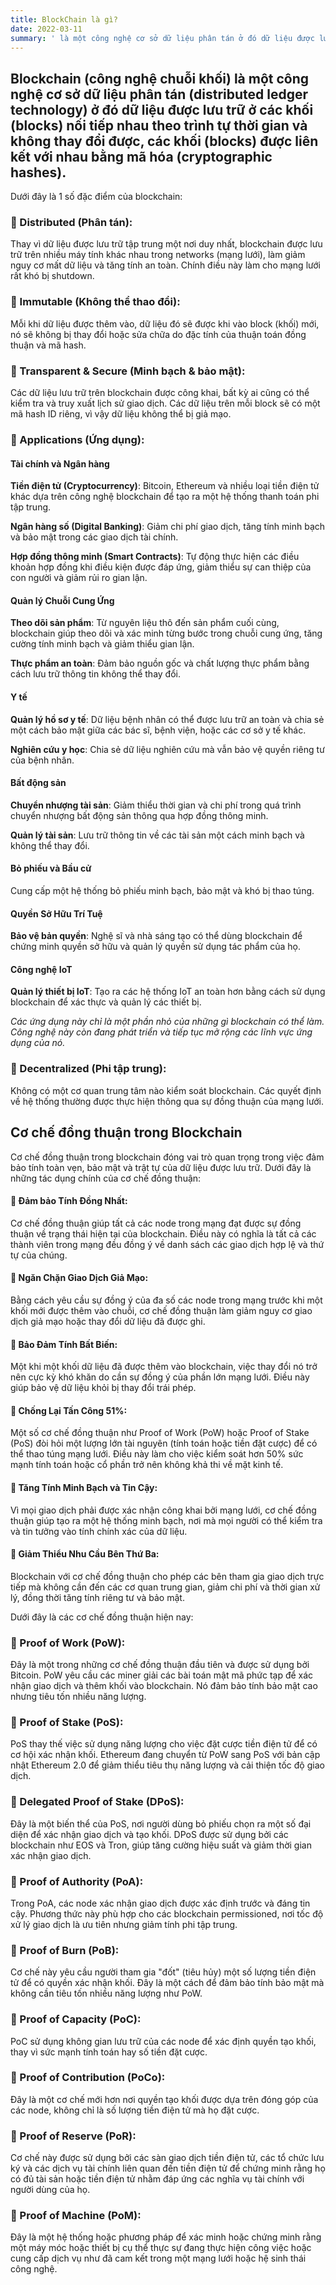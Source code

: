 ```yaml
---
title: BlockChain là gì?
date: 2022-03-11
summary: ' là một công nghệ cơ sở dữ liệu phân tán ở đó dữ liệu được lưu trữ ở các khối (blocks) nối tiếp nhau theo trình tự thời gian và không thay đổi được.'
---
```


## Blockchain (công nghệ chuỗi khối) là một công nghệ cơ sở dữ liệu phân tán (distributed ledger technology) ở đó dữ liệu được lưu trữ ở các khối (blocks) nối tiếp nhau theo trình tự thời gian và không thay đổi được, các khối (blocks) được liên kết với nhau bằng mã hóa (cryptographic hashes).
Dưới đây là 1 số đặc điểm của blockchain:
### 🎯 Distributed (Phân tán):
Thay vì dữ liệu được lưu trữ tập trung một nơi duy nhất, blockchain được lưu trữ trên nhiều máy tính khác nhau trong networks (mạng lưới), làm giảm nguy cơ mất dữ liệu và tăng tính an toàn. Chính điều này làm cho mạng lưới rất khó bị shutdown.
### 🎯 Immutable (Không thể thao đổi):
Mỗi khi dữ liệu được thêm vào, dữ liệu đó sẽ được khi vào block (khối) mới, nó sẽ không bị thay đổi hoặc sửa chữa do đặc tính của thuận toán đồng thuận và mã hash.
### 🎯 Transparent & Secure (Minh bạch & bảo mật):
Các dữ liệu lưu trữ trên blockchain được công khai, bất kỳ ai cũng có thể kiểm tra và truy xuất lịch sử giao dịch. Các dữ liệu trên mỗi block sẽ có một mã hash ID riêng, vì vậy dữ liệu không thể bị giả mạo.
### 🎯 Applications (Ứng dụng):
#### Tài chính và Ngân hàng
**Tiền điện tử (Cryptocurrency)**: Bitcoin, Ethereum và nhiều loại tiền điện tử khác dựa trên công nghệ blockchain để tạo ra một hệ thống thanh toán phi tập trung.

**Ngân hàng số (Digital Banking)**: Giảm chi phí giao dịch, tăng tính minh bạch và bảo mật trong các giao dịch tài chính.

**Hợp đồng thông minh (Smart Contracts)**: Tự động thực hiện các điều khoản hợp đồng khi điều kiện được đáp ứng, giảm thiểu sự can thiệp của con người và giảm rủi ro gian lận.

#### Quản lý Chuỗi Cung Ứng
**Theo dõi sản phẩm**: Từ nguyên liệu thô đến sản phẩm cuối cùng, blockchain giúp theo dõi và xác minh từng bước trong chuỗi cung ứng, tăng cường tính minh bạch và giảm thiểu gian lận.

**Thực phẩm an toàn**: Đảm bảo nguồn gốc và chất lượng thực phẩm bằng cách lưu trữ thông tin không thể thay đổi.

#### Y tế
**Quản lý hồ sơ y tế**: Dữ liệu bệnh nhân có thể được lưu trữ an toàn và chia sẻ một cách bảo mật giữa các bác sĩ, bệnh viện, hoặc các cơ sở y tế khác.

**Nghiên cứu y học**: Chia sẻ dữ liệu nghiên cứu mà vẫn bảo vệ quyền riêng tư của bệnh nhân.

#### Bất động sản
**Chuyển nhượng tài sản**: Giảm thiểu thời gian và chi phí trong quá trình chuyển nhượng bất động sản thông qua hợp đồng thông minh.

**Quản lý tài sản**: Lưu trữ thông tin về các tài sản một cách minh bạch và không thể thay đổi.

#### Bỏ phiếu và Bầu cử
Cung cấp một hệ thống bỏ phiếu minh bạch, bảo mật và khó bị thao túng.

#### Quyền Sở Hữu Trí Tuệ
**Bảo vệ bản quyền**: Nghệ sĩ và nhà sáng tạo có thể dùng blockchain để chứng minh quyền sở hữu và quản lý quyền sử dụng tác phẩm của họ.

#### Công nghệ IoT
**Quản lý thiết bị IoT**: Tạo ra các hệ thống IoT an toàn hơn bằng cách sử dụng blockchain để xác thực và quản lý các thiết bị.

*Các ứng dụng này chỉ là một phần nhỏ của những gì blockchain có thể làm. Công nghệ này còn đang phát triển và tiếp tục mở rộng các lĩnh vực ứng dụng của nó.*

### 🎯 Decentralized (Phi tập trung):
Không có một cơ quan trung tâm nào kiểm soát blockchain. Các quyết định về hệ thống thường được thực hiện thông qua sự đồng thuận của mạng lưới.

## Cơ chế đồng thuận trong Blockchain

Cơ chế đồng thuận trong blockchain đóng vai trò quan trọng trong việc đảm bảo tính toàn vẹn, bảo mật và trật tự của dữ liệu được lưu trữ. Dưới đây là những tác dụng chính của cơ chế đồng thuận:

#### 🎯 Đảm bảo Tính Đồng Nhất: 
Cơ chế đồng thuận giúp tất cả các node trong mạng đạt được sự đồng thuận về trạng thái hiện tại của blockchain. Điều này có nghĩa là tất cả các thành viên trong mạng đều đồng ý về danh sách các giao dịch hợp lệ và thứ tự của chúng.
#### 🎯 Ngăn Chặn Giao Dịch Giả Mạo: 
Bằng cách yêu cầu sự đồng ý của đa số các node trong mạng trước khi một khối mới được thêm vào chuỗi, cơ chế đồng thuận làm giảm nguy cơ giao dịch giả mạo hoặc thay đổi dữ liệu đã được ghi.
#### 🎯 Bảo Đảm Tính Bất Biến: 
Một khi một khối dữ liệu đã được thêm vào blockchain, việc thay đổi nó trở nên cực kỳ khó khăn do cần sự đồng ý của phần lớn mạng lưới. Điều này giúp bảo vệ dữ liệu khỏi bị thay đổi trái phép.
#### 🎯 Chống Lại Tấn Công 51%: 
Một số cơ chế đồng thuận như Proof of Work (PoW) hoặc Proof of Stake (PoS) đòi hỏi một lượng lớn tài nguyên (tính toán hoặc tiền đặt cược) để có thể thao túng mạng lưới. Điều này làm cho việc kiểm soát hơn 50% sức mạnh tính toán hoặc cổ phần trở nên không khả thi về mặt kinh tế.
#### 🎯 Tăng Tính Minh Bạch và Tin Cậy: 
Vì mọi giao dịch phải được xác nhận công khai bởi mạng lưới, cơ chế đồng thuận giúp tạo ra một hệ thống minh bạch, nơi mà mọi người có thể kiểm tra và tin tưởng vào tính chính xác của dữ liệu.
#### 🎯 Giảm Thiểu Nhu Cầu Bên Thứ Ba: 
Blockchain với cơ chế đồng thuận cho phép các bên tham gia giao dịch trực tiếp mà không cần đến các cơ quan trung gian, giảm chi phí và thời gian xử lý, đồng thời tăng tính riêng tư và bảo mật.

Dưới đây là các cơ chế đồng thuận hiện nay:

### 🎯 Proof of Work (PoW): 
Đây là một trong những cơ chế đồng thuận đầu tiên và được sử dụng bởi Bitcoin. PoW yêu cầu các miner giải các bài toán mật mã phức tạp để xác nhận giao dịch và thêm khối vào blockchain. Nó đảm bảo tính bảo mật cao nhưng tiêu tốn nhiều năng lượng.

### 🎯 Proof of Stake (PoS): 
PoS thay thế việc sử dụng năng lượng cho việc đặt cược tiền điện tử để có cơ hội xác nhận khối. Ethereum đang chuyển từ PoW sang PoS với bản cập nhật Ethereum 2.0 để giảm thiểu tiêu thụ năng lượng và cải thiện tốc độ giao dịch.

### 🎯 Delegated Proof of Stake (DPoS): 
Đây là một biến thể của PoS, nơi người dùng bỏ phiếu chọn ra một số đại diện để xác nhận giao dịch và tạo khối. DPoS được sử dụng bởi các blockchain như EOS và Tron, giúp tăng cường hiệu suất và giảm thời gian xác nhận giao dịch.

### 🎯 Proof of Authority (PoA): 
Trong PoA, các node xác nhận giao dịch được xác định trước và đáng tin cậy. Phương thức này phù hợp cho các blockchain permissioned, nơi tốc độ xử lý giao dịch là ưu tiên nhưng giảm tính phi tập trung.

### 🎯 Proof of Burn (PoB): 
Cơ chế này yêu cầu người tham gia "đốt" (tiêu hủy) một số lượng tiền điện tử để có quyền xác nhận khối. Đây là một cách để đảm bảo tính bảo mật mà không cần tiêu tốn nhiều năng lượng như PoW.

### 🎯 Proof of Capacity (PoC): 
PoC sử dụng không gian lưu trữ của các node để xác định quyền tạo khối, thay vì sức mạnh tính toán hay số tiền đặt cược.

### 🎯 Proof of Contribution (PoCo): 
Đây là một cơ chế mới hơn nơi quyền tạo khối được dựa trên đóng góp của các node, không chỉ là số lượng tiền điện tử mà họ đặt cược.

### 🎯 Proof of Reserve (PoR): 
Cơ chế này được sử dụng bởi các sàn giao dịch tiền điện tử, các tổ chức lưu ký và các dịch vụ tài chính liên quan đến tiền điện tử để chứng minh rằng họ có đủ tài sản hoặc tiền điện tử nhằm đáp ứng các nghĩa vụ tài chính với người dùng của họ.

### 🎯 Proof of Machine (PoM): 
Đây là một hệ thống hoặc phương pháp để xác minh hoặc chứng minh rằng một máy móc hoặc thiết bị cụ thể thực sự đang thực hiện công việc hoặc cung cấp dịch vụ như đã cam kết trong một mạng lưới hoặc hệ sinh thái công nghệ.


